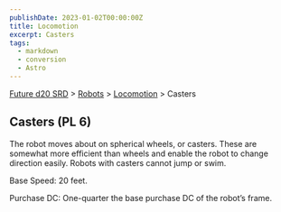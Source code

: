 ```yaml
---
publishDate: 2023-01-02T00:00:00Z
title: Locomotion
excerpt: Casters
tags:
  - markdown
  - conversion
  - Astro
---
```






[Future d20 SRD](/#futureD20) > [Robots](future-d20-srd-robots-index) > [Locomotion](future-d20-srd-robots-locomotion-index) > Casters




## Casters (PL 6)


The robot moves about on spherical wheels, or casters. These are somewhat more efficient than wheels and enable the robot to change direction easily. Robots with casters cannot jump or swim.


Base Speed: 20 feet.


Purchase DC: One-quarter the base purchase DC of the robot’s frame.



